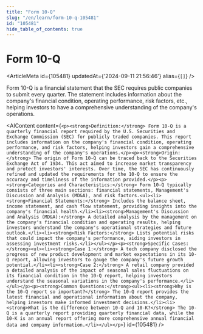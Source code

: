 ```yaml
---
title: "Form 10-Q"
slug: "/en/learn/form-10-q-105481"
id: "105481"
hide_table_of_contents: true
---
```



# Form 10-Q

<ArticleMeta id={105481} updatedAt={'2024-09-11 21:56:46'} alias={`[]`} />
<div className='border-solid border-b border-t-0 my-4 border-[var(--ifm-color-gray-300)]' />

Form 10-Q is a financial statement that the SEC requires public companies to submit every quarter. The statement includes information about the company's financial condition, operating performance, risk factors, etc., helping investors to have a comprehensive understanding of the company's operations.

<AIContent content={`<p><strong>Definition:</strong> Form 10-Q is a quarterly financial report required by the U.S. Securities and Exchange Commission (SEC) for publicly traded companies. This report includes information on the company's financial condition, operating performance, and risk factors, helping investors gain a comprehensive understanding of the company's operations.</p><p><strong>Origin:</strong> The origin of Form 10-Q can be traced back to the Securities Exchange Act of 1934. This act aimed to increase market transparency and protect investors' interests. Over time, the SEC has continuously refined and updated the requirements for the 10-Q to ensure the accuracy and timeliness of the information provided.</p><p><strong>Categories and Characteristics:</strong> Form 10-Q typically consists of three main sections: financial statements, Management's Discussion and Analysis (MD&A), and risk factors.<ul><li><strong>Financial Statements:</strong> Includes the balance sheet, income statement, and cash flow statement, providing insights into the company's financial health.</li><li><strong>Management's Discussion and Analysis (MD&A):</strong> A detailed analysis by the management on the company's financial condition and operating results, helping investors understand the company's operational strategies and future outlook.</li><li><strong>Risk Factors:</strong> Lists potential risks that could impact the company's performance, aiding investors in assessing investment risks.</li></ul></p><p><strong>Specific Cases:</strong><ul><li><strong>Case 1:</strong> A tech company disclosed the progress of new product development and market expectations in its 10-Q report, allowing investors to gauge the company's future growth potential.</li><li><strong>Case 2:</strong> A retail company provided a detailed analysis of the impact of seasonal sales fluctuations on its financial condition in the 10-Q report, helping investors understand the seasonal variations in the company's performance.</li></ul></p><p><strong>Common Questions:</strong><ul><li><strong>Why is the 10-Q report so important?</strong> The 10-Q report provides the latest financial and operational information about the company, helping investors make informed investment decisions.</li><li><strong>What is the difference between 10-Q and 10-K?</strong> The 10-Q is a quarterly report providing quarterly financial data, while the 10-K is an annual report offering more comprehensive annual financial data and company information.</li></ul></p>`} id={105481} />
